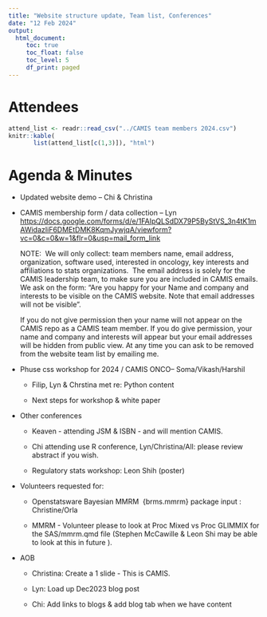 ```yaml
---
title: "Website structure update, Team list, Conferences"
date: "12 Feb 2024"
output:
  html_document: 
     toc: true
     toc_float: false
     toc_level: 5
     df_print: paged
---
```


# Attendees

```r
attend_list <- readr::read_csv("../CAMIS team members 2024.csv")
knitr::kable(
       list(attend_list[c(1,3)]), "html")
```

# Agenda & Minutes

-   Updated website demo -- Chi & Christina

-   CAMIS membership form / data collection -- Lyn\
    <https://docs.google.com/forms/d/e/1FAIpQLSdDX79P5ByStVS_3n4tK1mAWidazIiF6DMEtDMK8KqmJywjqA/viewform?vc=0&c=0&w=1&flr=0&usp=mail_form_link>

    NOTE:  We will only collect: team members name, email address, organization, software used, interested in oncology, key interests and affiliations to stats organizations.  The email address is solely for the CAMIS leadership team, to make sure you are included in CAMIS emails.\
    We ask on the form: "Are you happy for your Name and company and interests to be visible on the CAMIS website. Note that email addresses will not be visible". 

    If you do not give permission then your name will not appear on the CAMIS repo as a CAMIS team member. If you do give permission, your name and company and interests will appear but your email addresses will be hidden from
    public view. At any time you can ask to be removed from the website team list by emailing me.

-   Phuse css workshop for 2024 / CAMIS ONCO-- Soma/Vikash/Harshil

    -   Filip, Lyn & Chrstina met re: Python content

    -   Next steps for workshop & white paper

-   Other conferences

    -   Keaven - attending JSM & ISBN - and will mention CAMIS.

    -   Chi attending use R conference, Lyn/Christina/All: please review abstract if you wish.

    -   Regulatory stats workshop: Leon Shih (poster)

-   Volunteers requested for:

    -   Openstatsware Bayesian MMRM  {brms.mmrm} package input :  Christine/Orla

    -   MMRM - Volunteer please to look at Proc Mixed vs Proc GLIMMIX for the SAS/mmrm.qmd file (Stephen McCawille & Leon Shi may be able to look at this in future ).

-   AOB

    -   Christina: Create a 1 slide - This is CAMIS.

    -   Lyn: Load up Dec2023 blog post

    -   Chi: Add links to blogs & add blog tab when we have content
